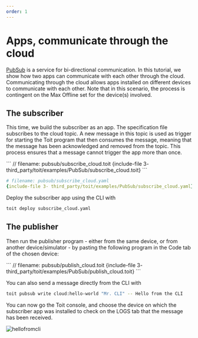 ```yaml
---
order: 1
---
```


# Apps, communicate through the cloud

[PubSub](../infrastructure/pubsub.md) is a service for bi-directional communication. In this tutorial, we show how two apps can communicate with each other through the cloud. Communicating through the cloud allows apps installed on different devices to communicate with each other. Note that in this scenario, the process is contingent on the Max Offline set for the device(s) involved.

## The subscriber

This time, we build the subscriber as an app. The specification file subscribes to the cloud topic. A new message in this topic is used as trigger for starting the Toit program that then consumes the message, meaning that the message has been acknowledged and removed from the topic. This process ensures that a message cannot trigger the app more than once.

<div class="toit">
```
// filename: pubsub/subscribe_cloud.toit
{include-file 3- third_party/toit/examples/PubSub/subscribe_cloud.toit}
```
</div>

```yaml
# filename: pubsub/subscribe_cloud.yaml
{include-file 3- third_party/toit/examples/PubSub/subscribe_cloud.yaml}
```

Deploy the subscriber app using the CLI with

```bash
toit deploy subscribe_cloud.yaml
```

## The publisher

Then run the publisher program - either from the same device, or from another device/simulator - by pasting the following program in the Code tab of the chosen device:

<div class="toit">
```
// filename: pubsub/publish_cloud.toit
{include-file 3- third_party/toit/examples/PubSub/publish_cloud.toit}
```
</div>

You can also send a message directly from the CLI with

```bash
toit pubsub write cloud:hello-world "Mr. CLI" -- Hello from the CLI
```

You can now go the Toit console, and choose the device on which the subscriber app was installed to check on the LOGS tab that the message has been received.

![hellofromcli](../img/hellofromcli.png)
